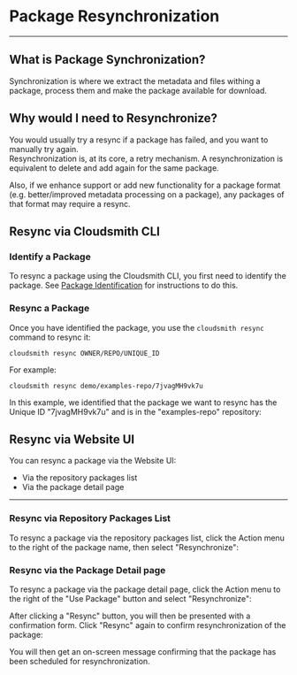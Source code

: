 
# Package Resynchronization

---
## What is Package Synchronization?

Synchronization is where we extract the metadata and files withing a package, process them and make the package available for download. 

## Why would I need to Resynchronize?

You would usually try a resync if a package has failed, and you want to manually try again.  
Resynchronization is, at its core, a retry mechanism. A resynchronization is equivalent to delete and add again for the same package. 

Also, if we enhance support or add new functionality for a package format (e.g. better/improved metadata processing on a package), any packages of that format may require a resync.

## Resync via Cloudsmith CLI

### Identify a Package

To resync a package using the Cloudsmith CLI, you first need to identify the package. See [Package Identification](/artifact-management/identifying-a-package) for instructions to do this. 

### Resync a Package

Once you have identified the package, you use the `cloudsmith resync` command to resync it: 

```shell
cloudsmith resync OWNER/REPO/UNIQUE_ID
```

For example: 

```shell
cloudsmith resync demo/examples-repo/7jvagMH9vk7u
```

In this example, we identified that the package we want to resync has the Unique ID "7jvagMH9vk7u" and is in the "examples-repo" repository:

<BlockImage src={imge128dd6_resync_pkg_cli} alt=""></BlockImage>

## Resync via Website UI

You can resync a package via the Website UI:

- Via the repository packages list
- Via the package detail page

***

### Resync via Repository Packages List

To resync a package via the repository packages list, click the Action menu to the right of the package name, then select "Resynchronize":

<BlockImage src={imgd330b9adf36042d1a6c298354744053c66845977f5bc22bf3f759827084fa7cc_resync_package_screenshot4} alt=""></BlockImage>

### Resync via the Package Detail page

To resync a package via the package detail page, click the Action menu to the right of the "Use Package" button and select "Resynchronize":
<BlockImage src={img7aa5e5c0fd87b84e599c6df7555a0d5514082d61f8dfb8ff25bf663045d4f390_resync_package_screenshot2} alt=""></BlockImage>

After clicking a "Resync" button, you will then be presented with a confirmation form. Click "Resync" again to confirm resynchronization of the package:

<BlockImage src={img71f10a7aaaa6c3ef627519adda7c4c8bcadfc1af888da5b5fa2b193561e4ea41_resync_package_screenshot} alt=""></BlockImage>

You will then get an on-screen message confirming that the package has been scheduled for resynchronization.
